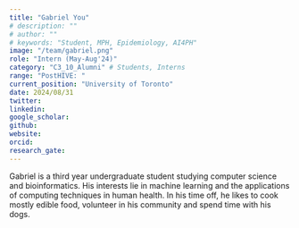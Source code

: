 ```yaml
---
title: "Gabriel You"
# description: ""
# author: ""
# keywords: "Student, MPH, Epidemiology, AI4PH"
image: "/team/gabriel.png"
role: "Intern (May-Aug'24)" 
category: "C3_10_Alumni" # Students, Interns
range: "PostHIVE: "
current_position: "University of Toronto"
date: 2024/08/31
twitter:
linkedin: 
google_scholar: 
github:
website: 
orcid: 
research_gate: 
---
```


Gabriel is a third year undergraduate student studying computer science and bioinformatics. His interests lie in machine learning and the applications of computing techniques in human health. In his time off, he likes to cook mostly edible food, volunteer in his community and spend time with his dogs.